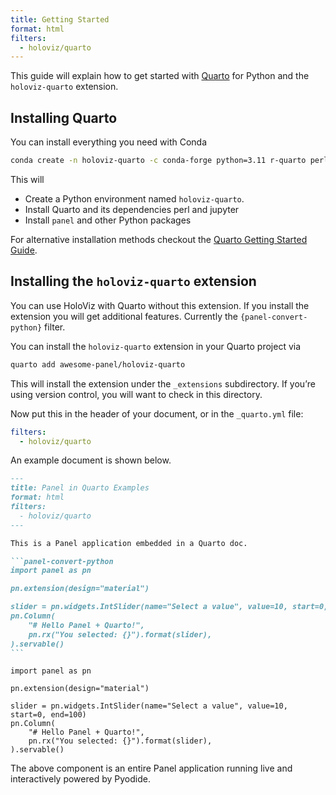 ```yaml
---
title: Getting Started
format: html
filters:
  - holoviz/quarto
---
```


This guide will explain how to get started with [Quarto](https://quarto.org/) for Python and the `holoviz-quarto` extension.

## Installing Quarto

You can install everything you need with Conda

```bash
conda create -n holoviz-quarto -c conda-forge python=3.11 r-quarto perl jupyter panel hvplot matplotlib
```

This will

- Create a Python environment named `holoviz-quarto`.
- Install Quarto and its dependencies perl and jupyter
- Install `panel` and other Python packages

For alternative installation methods checkout the [Quarto Getting Started Guide](https://quarto.org/docs/get-started/).

## Installing the `holoviz-quarto` extension

::: {.callout-note}
You can use HoloViz with Quarto without this extension. If you install the extension you will get additional features. Currently the `{panel-convert-python}` filter.
:::

You can install the `holoviz-quarto` extension in your Quarto project via

```bash
quarto add awesome-panel/holoviz-quarto
```

This will install the extension under the `_extensions` subdirectory. If you're using version control, you will want to check in this directory.

Now put this in the header of your document, or in the `_quarto.yml` file:

```yaml
filters:
  - holoviz/quarto
```

An example document is shown below.

````markdown
---
title: Panel in Quarto Examples
format: html
filters:
  - holoviz/quarto
---

This is a Panel application embedded in a Quarto doc.

```panel-convert-python
import panel as pn

pn.extension(design="material")

slider = pn.widgets.IntSlider(name="Select a value", value=10, start=0, end=100)
pn.Column(
    "# Hello Panel + Quarto!",
    pn.rx("You selected: {}").format(slider),
).servable()
```
````

```panel-convert-python
import panel as pn

pn.extension(design="material")

slider = pn.widgets.IntSlider(name="Select a value", value=10, start=0, end=100)
pn.Column(
    "# Hello Panel + Quarto!",
    pn.rx("You selected: {}").format(slider),
).servable()
```

The above component is an entire Panel application running live and interactively powered by Pyodide.
